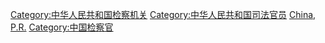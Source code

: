 [[Category:中华人民共和国检察机关|Category:中华人民共和国检察机关]]
[[Category:中华人民共和国司法官员|Category:中华人民共和国司法官员]]
[[Category:各國檢察官|China, P.R.]]
[[Category:中国检察官|Category:中国检察官]]